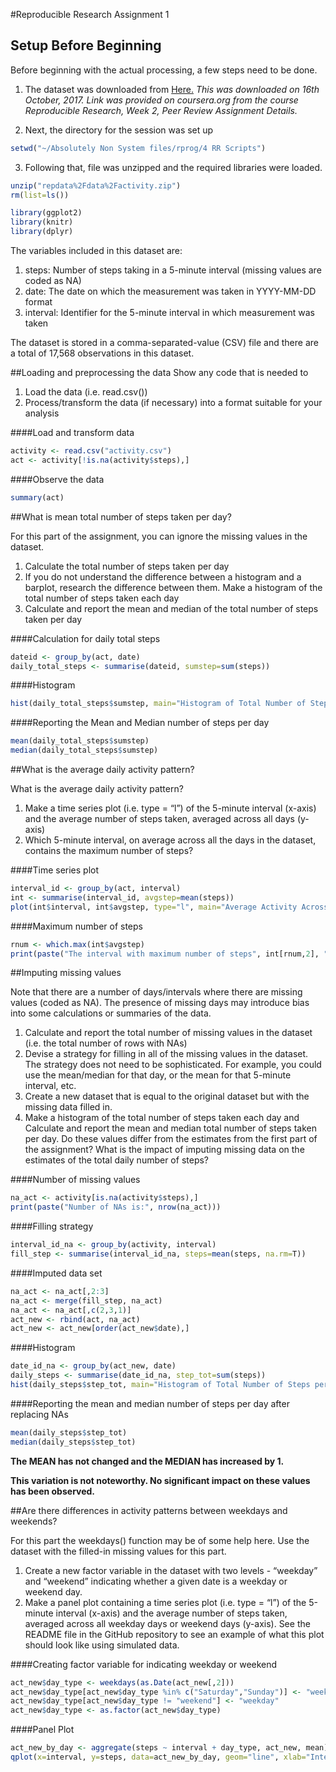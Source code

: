 #Reproducible Research Assignment 1

## Setup Before Beginning

Before beginning with the actual processing, a few steps need to be done.

1. The dataset was downloaded from [Here.](https://d396qusza40orc.cloudfront.net/repdata%2Fdata%2Factivity.zip) *This was downloaded on 16th October, 2017. Link was provided on coursera.org from the course Reproducible Research, Week 2, Peer Review Assignment Details.*

2. Next, the directory for the session was set up

```{r}
setwd("~/Absolutely Non System files/rprog/4 RR Scripts")
```

3. Following that, file was unzipped and the required libraries were loaded.
```{r}
unzip("repdata%2Fdata%2Factivity.zip")
rm(list=ls())

library(ggplot2)
library(knitr)
library(dplyr)
```

The variables included in this dataset are:

1. steps: Number of steps taking in a 5-minute interval (missing values are coded as NA)
2. date: The date on which the measurement was taken in YYYY-MM-DD format
3. interval: Identifier for the 5-minute interval in which measurement was taken

The dataset is stored in a comma-separated-value (CSV) file and there are a total of 17,568 observations in this dataset.

##Loading and preprocessing the data
Show any code that is needed to

1. Load the data (i.e. read.csv())
2. Process/transform the data (if necessary) into a format suitable for your analysis

####Load and transform data
```{r}
activity <- read.csv("activity.csv")
act <- activity[!is.na(activity$steps),]
```

####Observe the data
```{r}
summary(act)
```


##What is mean total number of steps taken per day?

For this part of the assignment, you can ignore the missing values in the dataset.

1. Calculate the total number of steps taken per day
2. If you do not understand the difference between a histogram and a barplot, research the difference between them. Make a histogram of the total number of steps taken each day
3. Calculate and report the mean and median of the total number of steps taken per day

####Calculation for daily total steps
```{r}
dateid <- group_by(act, date)
daily_total_steps <- summarise(dateid, sumstep=sum(steps))
```

####Histogram
```{r}
hist(daily_total_steps$sumstep, main="Histogram of Total Number of Steps per Day", xlab = "Total Number of Steps per Day")
```

####Reporting the Mean and Median number of steps per day
```{r}
mean(daily_total_steps$sumstep)
median(daily_total_steps$sumstep)
```

##What is the average daily activity pattern?

What is the average daily activity pattern?

1. Make a time series plot (i.e. type = "l") of the 5-minute interval (x-axis) and the average number of steps taken, averaged across all days (y-axis)
2. Which 5-minute interval, on average across all the days in the dataset, contains the maximum number of steps?

####Time series plot
```{r}
interval_id <- group_by(act, interval)
int <- summarise(interval_id, avgstep=mean(steps))
plot(int$interval, int$avgstep, type="l", main="Average Activity Across Intervals", xlab="Interval", ylab="Average Steps")
```

####Maximum number of steps
```{r}
rnum <- which.max(int$avgstep)
print(paste("The interval with maximum number of steps", int[rnum,2], "is", int[rnum,1]))
```

##Imputing missing values

Note that there are a number of days/intervals where there are missing values (coded as NA). The presence of missing days may introduce bias into some calculations or summaries of the data.

1. Calculate and report the total number of missing values in the dataset (i.e. the total number of rows with NAs)
2. Devise a strategy for filling in all of the missing values in the dataset. The strategy does not need to be sophisticated. For example, you could use the mean/median for that day, or the mean for that 5-minute interval, etc.
3. Create a new dataset that is equal to the original dataset but with the missing data filled in.
4. Make a histogram of the total number of steps taken each day and Calculate and report the mean and median total number of steps taken per day. Do these values differ from the estimates from the first part of the assignment? What is the impact of imputing missing data on the estimates of the total daily number of steps?

####Number of missing values
```{r}
na_act <- activity[is.na(activity$steps),]
print(paste("Number of NAs is:", nrow(na_act)))
```

####Filling strategy
```{r}
interval_id_na <- group_by(activity, interval)
fill_step <- summarise(interval_id_na, steps=mean(steps, na.rm=T))
```

####Imputed data set
```{r}
na_act <- na_act[,2:3]
na_act <- merge(fill_step, na_act)
na_act <- na_act[,c(2,3,1)]
act_new <- rbind(act, na_act)
act_new <- act_new[order(act_new$date),]
```

####Histogram
```{r}
date_id_na <- group_by(act_new, date)
daily_steps <- summarise(date_id_na, step_tot=sum(steps))
hist(daily_steps$step_tot, main="Histogram of Total Number of Steps per Day after Replacing NAs", xlab = "Total Number of Steps per Day")
```

####Reporting the mean and median number of steps per day after replacing NAs
```{r}
mean(daily_steps$step_tot)
median(daily_steps$step_tot)
```

**The MEAN has not changed and the MEDIAN has increased by 1.**

**This variation is not noteworthy. No significant impact on these values has been observed.**

##Are there differences in activity patterns between weekdays and weekends?

For this part the weekdays() function may be of some help here. Use the dataset with the filled-in missing values for this part.

1. Create a new factor variable in the dataset with two levels - "weekday" and "weekend" indicating whether a given date is a weekday or weekend day.
2. Make a panel plot containing a time series plot (i.e. type = "l") of the 5-minute interval (x-axis) and the average number of steps taken, averaged across all weekday days or weekend days (y-axis). See the README file in the GitHub repository to see an example of what this plot should look like using simulated data.

####Creating factor variable for indicating weekday or weekend
```{r}
act_new$day_type <- weekdays(as.Date(act_new[,2]))
act_new$day_type[act_new$day_type %in% c("Saturday","Sunday")] <- "weekend"
act_new$day_type[act_new$day_type != "weekend"] <- "weekday"
act_new$day_type <- as.factor(act_new$day_type)
```

####Panel Plot
```{r}
act_new_by_day <- aggregate(steps ~ interval + day_type, act_new, mean)
qplot(x=interval, y=steps, data=act_new_by_day, geom="line", xlab="Intervals", ylab="Number of Steps") + facet_wrap(~day_type, ncol=1)
```